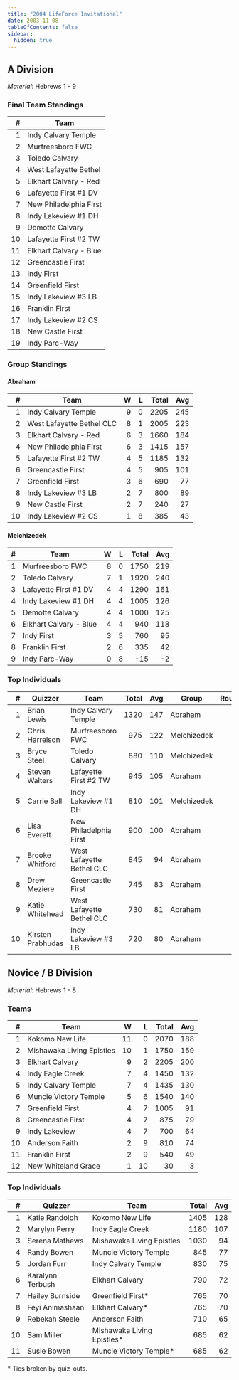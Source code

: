 ```yaml
---
title: "2004 LifeForce Invitational"
date: 2003-11-08
tableOfContents: false
sidebar:
  hidden: true
---
```


## A Division

*Material*: Hebrews 1 - 9

### Final Team Standings

|    # | Team                   |
| ---: | ---------------------- |
|    1 | Indy Calvary Temple    |
|    2 | Murfreesboro FWC       |
|    3 | Toledo Calvary         |
|    4 | West Lafayette Bethel  |
|    5 | Elkhart Calvary - Red  |
|    6 | Lafayette First #1 DV  |
|    7 | New Philadelphia First |
|    8 | Indy Lakeview #1 DH    |
|    9 | Demotte Calvary        |
|   10 | Lafayette First #2 TW  |
|   11 | Elkhart Calvary - Blue |
|   12 | Greencastle First      |
|   13 | Indy First             |
|   14 | Greenfield First       |
|   15 | Indy Lakeview #3 LB    |
|   16 | Franklin First         |
|   17 | Indy Lakeview #2 CS    |
|   18 | New Castle First       |
|   19 | Indy Parc-Way          |

### Group Standings

#### Abraham

|    # | Team                      |    W |    L | Total |  Avg |
| ---: | ------------------------- | ---: | ---: | ----: | ---: |
|    1 | Indy Calvary Temple       |    9 |    0 |  2205 |  245 |
|    2 | West Lafayette Bethel CLC |    8 |    1 |  2005 |  223 |
|    3 | Elkhart Calvary - Red     |    6 |    3 |  1660 |  184 |
|    4 | New Philadelphia First    |    6 |    3 |  1415 |  157 |
|    5 | Lafayette First #2 TW     |    4 |    5 |  1185 |  132 |
|    6 | Greencastle First         |    4 |    5 |   905 |  101 |
|    7 | Greenfield First          |    3 |    6 |   690 |   77 |
|    8 | Indy Lakeview #3 LB       |    2 |    7 |   800 |   89 |
|    9 | New Castle First          |    2 |    7 |   240 |   27 |
|   10 | Indy Lakeview #2 CS       |    1 |    8 |   385 |   43 |

#### Melchizedek

|    # | Team                   |    W |    L | Total |  Avg |
| ---: | ---------------------- | ---: | ---: | ----: | ---: |
|    1 | Murfreesboro FWC       |    8 |    0 |  1750 |  219 |
|    2 | Toledo Calvary         |    7 |    1 |  1920 |  240 |
|    3 | Lafayette First #1 DV  |    4 |    4 |  1290 |  161 |
|    4 | Indy Lakeview #1 DH    |    4 |    4 |  1005 |  126 |
|    5 | Demotte Calvary        |    4 |    4 |  1000 |  125 |
|    6 | Elkhart Calvary - Blue |    4 |    4 |   940 |  118 |
|    7 | Indy First             |    3 |    5 |   760 |   95 |
|    8 | Franklin First         |    2 |    6 |   335 |   42 |
|    9 | Indy Parc-Way          |    0 |    8 |   -15 |   -2 |

### Top Individuals

|    # | Quizzer           | Team                      | Total |  Avg | Group       | Rounds |
| ---: | ----------------- | ------------------------- | ----: | ---: | ----------- | -----: |
|    1 | Brian Lewis       | Indy Calvary Temple       |  1320 |  147 | Abraham     |      9 |
|    2 | Chris Harrelson   | Murfreesboro FWC          |   975 |  122 | Melchizedek |      8 |
|    3 | Bryce Steel       | Toledo Calvary            |   880 |  110 | Melchizedek |      8 |
|    4 | Steven Walters    | Lafayette First #2 TW     |   945 |  105 | Abraham     |      9 |
|    5 | Carrie Ball       | Indy Lakeview #1 DH       |   810 |  101 | Melchizedek |      8 |
|    6 | Lisa Everett      | New Philadelphia First    |   900 |  100 | Abraham     |      9 |
|    7 | Brooke Whitford   | West Lafayette Bethel CLC |   845 |   94 | Abraham     |      9 |
|    8 | Drew Meziere      | Greencastle First         |   745 |   83 | Abraham     |      9 |
|    9 | Katie Whitehead   | West Lafayette Bethel CLC |   730 |   81 | Abraham     |      9 |
|   10 | Kirsten Prabhudas | Indy Lakeview #3 LB       |   720 |   80 | Abraham     |      9 |

## Novice / B Division

*Material*: Hebrews 1 - 8

### Teams

|    # | Team                      |    W |    L | Total |  Avg |
| ---: | ------------------------- | ---: | ---: | ----: | ---: |
|    1 | Kokomo New Life           |   11 |    0 |  2070 |  188 |
|    2 | Mishawaka Living Epistles |   10 |    1 |  1750 |  159 |
|    3 | Elkhart Calvary           |    9 |    2 |  2205 |  200 |
|    4 | Indy Eagle Creek          |    7 |    4 |  1450 |  132 |
|    5 | Indy Calvary Temple       |    7 |    4 |  1435 |  130 |
|    6 | Muncie Victory Temple     |    5 |    6 |  1540 |  140 |
|    7 | Greenfield First          |    4 |    7 |  1005 |   91 |
|    8 | Greencastle First         |    4 |    7 |   875 |   79 |
|    9 | Indy Lakeview             |    4 |    7 |   700 |   64 |
|   10 | Anderson Faith            |    2 |    9 |   810 |   74 |
|   11 | Franklin First            |    2 |    9 |   540 |   49 |
|   12 | New Whiteland Grace       |    1 |   10 |    30 |    3 |

### Top Individuals

|    # | Quizzer          | Team                       | Total |  Avg |
| ---: | ---------------- | -------------------------- | ----: | ---: |
|    1 | Katie Randolph   | Kokomo New Life            |  1405 |  128 |
|    2 | Marylyn Perry    | Indy Eagle Creek           |  1180 |  107 |
|    3 | Serena Mathews   | Mishawaka Living Epistles  |  1030 |   94 |
|    4 | Randy Bowen      | Muncie Victory Temple      |   845 |   77 |
|    5 | Jordan Furr      | Indy Calvary Temple        |   830 |   75 |
|    6 | Karalynn Terbush | Elkhart Calvary            |   790 |   72 |
|    7 | Hailey Burnside  | Greenfield First*          |   765 |   70 |
|    8 | Feyi Animashaan  | Elkhart Calvary*           |   765 |   70 |
|    9 | Rebekah Steele   | Anderson Faith             |   710 |   65 |
|   10 | Sam Miller       | Mishawaka Living Epistles* |   685 |   62 |
|   11 | Susie Bowen      | Muncie Victory Temple*     |   685 |   62 |

\* Ties broken by quiz-outs.
